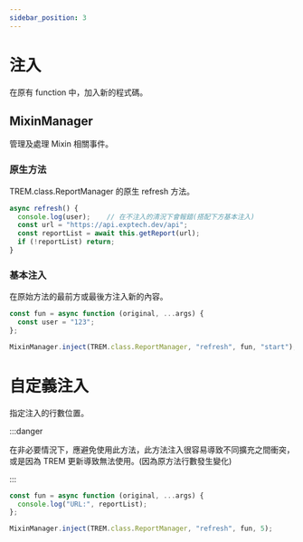 ```yaml
---
sidebar_position: 3
---
```


# 注入

在原有 function 中，加入新的程式碼。

## MixinManager

管理及處理 Mixin 相關事件。

### 原生方法

TREM.class.ReportManager 的原生 refresh 方法。

```js
async refresh() {
  console.log(user);    // 在不注入的清況下會報錯(搭配下方基本注入)
  const url = "https://api.exptech.dev/api";
  const reportList = await this.getReport(url);
  if (!reportList) return;
}
```

### 基本注入

在原始方法的最前方或最後方注入新的內容。

```js
const fun = async function (original, ...args) {
  const user = "123";
};

MixinManager.inject(TREM.class.ReportManager, "refresh", fun, "start");
```

# 自定義注入

指定注入的行數位置。

:::danger

在非必要情況下，應避免使用此方法，此方法注入很容易導致不同擴充之間衝突，
或是因為 TREM 更新導致無法使用。(因為原方法行數發生變化)

:::

```js
const fun = async function (original, ...args) {
  console.log("URL:", reportList);
};

MixinManager.inject(TREM.class.ReportManager, "refresh", fun, 5);
```
